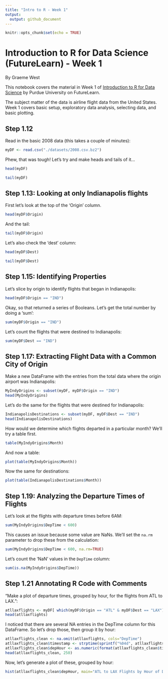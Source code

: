 ```yaml
---
title: "Intro to R - Week 1"
output:
  output: github_document
---
```

```r
knitr::opts_chunk$set(echo = TRUE)
```
# Introduction to R for Data Science (FutureLearn) - Week 1

By Graeme West

This notebook covers the material in Week 1 of [Introduction to R for Data Science](https://www.futurelearn.com/courses/data-science/5) by Purdue University on FutureLearn.

The subject matter of the data is airline flight data from the United States. Week 1 covers basic setup, exploratory data analysis, selecting data, and basic plotting.

## Step 1.12

Read in the basic 2008 data (this takes a couple of minutes):
```r
myDF <- read.csv("./datasets/2008.csv.bz2")
```


Phew, that was tough! Let's try and make heads and tails of it...
```r
head(myDF)
```

```r
tail(myDF)
```

## Step 1.13: Looking at only Indianapolis flights

First let's look at the top of the 'Origin' column.

```r
head(myDF$Origin)
```
And the tail:
```r
tail(myDF$Origin)
```

Let's also check the 'dest' column:
```r
head(myDF$Dest)
```

```r
tail(myDF$Dest)
```


## Step 1.15: Identifying Properties

Let's slice by origin to identify flights that began in Indianapolis:

```r
head(myDF$Origin == "IND")
```
Okay, so that returned a series of Booleans. Let's get the total number by doing a 'sum':

```r
sum(myDF$Origin == "IND")
```
Let's count the flights that were destined to Indianapolis:
```r
sum(myDF$Dest == "IND")
```

## Step 1.17: Extracting Flight Data with a Common City of Origin

Make a new DataFrame with the entries from the total data where the origin airport was Indianapolis:
```r
MyIndyOrigins <- subset(myDF, myDF$Origin == "IND")
head(MyIndyOrigins)
```

Let's do the same for the flights that were destined for Indianapolis:
```r
IndianapolisDestinations <- subset(myDF, myDF$Dest == "IND")
head(IndianapolisDestinations)
```

How would we determine which flights departed in a particular month? We'll try a table first.

```r
table(MyIndyOrigins$Month)
```

And now a table:
```r
plot(table(MyIndyOrigins$Month))
```

Now the same for destinations:
```r
plot(table(IndianapolisDestinations$Month))
```

## Step 1.19: Analyzing the Departure Times of Flights

Let's look at the flights with departure times before 6AM:

```r
sum(MyIndyOrigins$DepTime < 600)
```
This causes an issue because some value are NaNs. We'll set the `na.rm` parameter to drop these from the calculation:
```r
sum(MyIndyOrigins$DepTime < 600, na.rm=TRUE)
```

Let's count the 'NaN' values in the `DepTime` column:
```r
sum(is.na(MyIndyOrigins$DepTime))
```

## Step 1.21 Annotating R Code with Comments

"Make a plot of departure times, grouped by hour, for the flights from ATL to LAX.":

```r
atllaxflights <- myDF[ which(myDF$Origin == "ATL" & myDF$Dest == "LAX"), ]
head(atllaxflights)
```
I noticed that there are several NA entries in the DepTime column for this DataFrame. So let's drop those, then group it by hour:
```r
atllaxflights_clean <- na.omit(atllaxflights, cols="DepTime")
atllaxflights_clean$timestamp <- strptime(sprintf("%04d", atllaxflights_clean$DepTime), format="%H%M")
atllaxflights_clean$depHour <- as.numeric(format(atllaxflights_clean$timestamp, format="%H"))
head(atllaxflights_clean, 250)
```

Now, let's generate a plot of these, grouped by hour:
```r
hist(atllaxflights_clean$depHour, main="ATL to LAX Flights by Hour of Day, 2008", xlab="Hour of Day", ylab="Number of Flights", border="blue")
```

